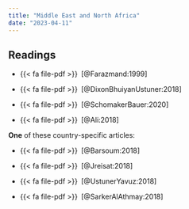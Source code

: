 ```yaml
---
title: "Middle East and North Africa"
date: "2023-04-11"
---
```


## Readings

- {{< fa file-pdf >}}&ensp;[@Farazmand:1999]

- {{< fa file-pdf >}}&ensp;[@DixonBhuiyanUstuner:2018]

- {{< fa file-pdf >}}&ensp;[@SchomakerBauer:2020]

- {{< fa file-pdf >}}&ensp;[@Ali:2018]


**One** of these country-specific articles:

- {{< fa file-pdf >}}&ensp;[@Barsoum:2018]

- {{< fa file-pdf >}}&ensp;[@Jreisat:2018]

- {{< fa file-pdf >}}&ensp;[@UstunerYavuz:2018]

- {{< fa file-pdf >}}&ensp;[@SarkerAlAthmay:2018]
